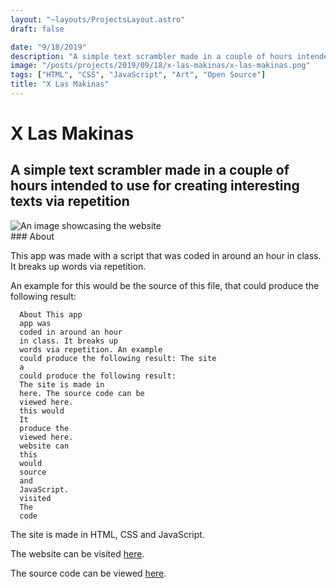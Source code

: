 ```yaml
---
layout: "~layouts/ProjectsLayout.astro"
draft: false

date: "9/18/2019"
description: "A simple text scrambler made in a couple of hours intended to use for creating interesting texts."
image: "/posts/projects/2019/09/18/x-las-makinas/x-las-makinas.png"
tags: ["HTML", "CSS", "JavaScript", "Art", "Open Source"]
title: "X Las Makinas"
---
```





# X Las Makinas

## A simple text scrambler made in a couple of hours intended to use for creating interesting texts via repetition

<SmartLink class="block" href="https://x-las-makinas.netlify.app/">
  <Image src={mainImage} format="webp" alt="An image showcasing the website" />
</SmartLink>

<div id="content">
  ### About

This app was made with a script that was coded in around an hour in class. It breaks up words via repetition.

An example for this would be the source of this file, that could produce the following result:

```
  About This app
  app was
  coded in around an hour
  in class. It breaks up
  words via repetition. An example
  could produce the following result: The site
  a
  could produce the following result:
  The site is made in
  here. The source code can be
  viewed here.
  this would
  It
  produce the
  viewed here.
  website can
  this
  would
  source
  and
  JavaScript.
  visited
  The
  code
```

The site is made in HTML, CSS and JavaScript.

The website can be visited [here](https://x-las-makinas.netlify.app/).

The source code can be viewed [here](https://github.com/royeden/x-las-makinas).

</div>
